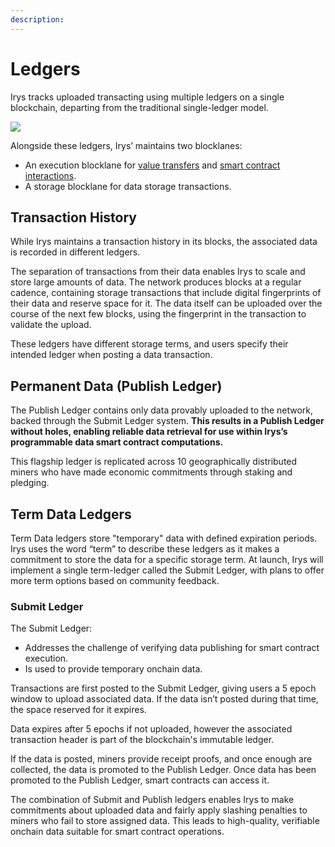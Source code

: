 ```yaml
---
description:
---
```



<LedgerTooltip />
<BlocklaneTooltip />
<EpochTooltip />

# Ledgers

Irys tracks uploaded transacting using multiple <a className="underline decoration-dashed" id="ledger">ledgers</a> on a single blockchain, departing from the traditional single-ledger model.

<img className="rounded-2xl my-5" src="/diagrams/protocol/ledgers.jpg" />

Alongside these ledgers, Irys’ maintains two <a className="underline decoration-dashed" id="blocklane">blocklanes</a>:

- An execution blocklane for [value transfers](/protocol/transactions#value-transfers) and [smart contract interactions](/protocol/transactions#execution-transactions).
- A storage blocklane for data storage transactions.

## Transaction History

While Irys maintains a transaction history in its blocks, the associated data is recorded in different ledgers.

<Callout type="info" emoji="💡">
	The separation of transactions from their data enables Irys to scale and store large amounts of data. The
	network produces blocks at a regular cadence, containing storage transactions that include digital
	fingerprints of their data and reserve space for it. The data itself can be uploaded over the course of
	the next few blocks, using the fingerprint in the transaction to validate the upload.
</Callout>

These ledgers have different storage terms, and users specify their intended ledger when posting a data transaction.

## Permanent Data (Publish Ledger)

The Publish Ledger contains only data provably uploaded to the network, backed through the Submit Ledger system. **This results in a Publish Ledger without holes, enabling reliable data retrieval for use within Irys’s programmable data smart contract computations.**

This flagship ledger is replicated across 10 geographically distributed miners who have made economic commitments through staking and pledging.

## Term Data Ledgers

Term Data ledgers store "temporary" data with defined expiration periods. Irys uses the word “term” to describe these ledgers as it makes a commitment to store the data for a specific storage term. At launch, Irys will implement a single term-ledger called the Submit Ledger, with plans to offer more term options based on community feedback.

### Submit Ledger

The Submit Ledger:

- Addresses the challenge of verifying data publishing for smart contract execution.
- Is used to provide temporary onchain data.

Transactions are first posted to the Submit Ledger, giving users a 5 <a className="underline decoration-dashed" id="epoch">epoch</a> window to upload associated data. If the data isn’t posted during that time, the space reserved for it expires.

<Callout type="info" emoji="💡">
	Data expires after 5 epochs if not uploaded, however the associated transaction header is part of the
	blockchain's immutable ledger.
</Callout>

If the data is posted, miners provide receipt proofs, and once enough are collected, the data is promoted to the Publish Ledger. Once data has been promoted to the Publish Ledger, smart contracts can access it.

The combination of Submit and Publish ledgers enables Irys to make commitments about uploaded data and fairly apply slashing penalties to miners who fail to store assigned data. This leads to high-quality, verifiable onchain data suitable for smart contract operations.
